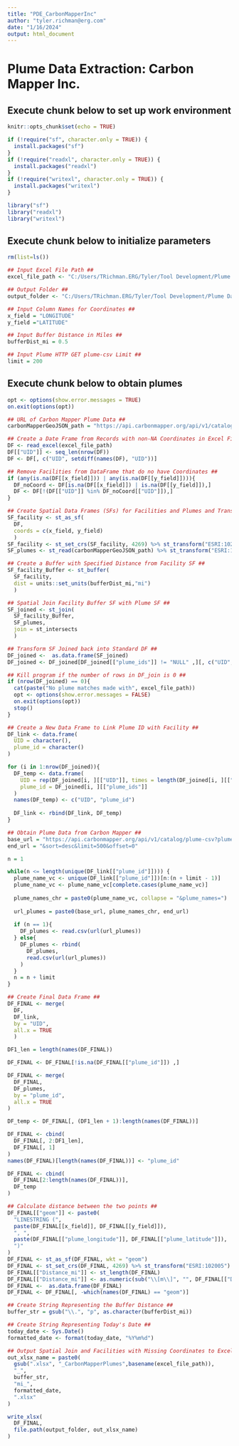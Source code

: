 ```yaml
---
title: "PDE_CarbonMapperInc"
author: "tyler.richman@erg.com"
date: "1/16/2024"
output: html_document
---
```

# Plume Data Extraction: Carbon Mapper Inc.

## Execute chunk below to set up work environment
```r

knitr::opts_chunk$set(echo = TRUE)

if (!require("sf", character.only = TRUE)) {
  install.packages("sf")
}
if (!require("readxl", character.only = TRUE)) {
  install.packages("readxl")
}
if (!require("writexl", character.only = TRUE)) {
  install.packages("writexl")
}

library("sf")
library("readxl")
library("writexl")

```


## Execute chunk below to initialize parameters
```r
rm(list=ls())

## Input Excel File Path ##
excel_file_path <- "C:/Users/TRichman.ERG/Tyler/Tool Development/Plume Data Extraction/Test Data/TD9_DRAFT_Targeting-NM_WellsForCarbonMapper_2023-11-08.xlsx"

## Output Folder ##
output_folder <- "C:/Users/TRichman.ERG/Tyler/Tool Development/Plume Data Extraction/Output"

## Input Column Names for Coordinates ##
x_field = "LONGITUDE"
y_field ="LATITUDE"

## Input Buffer Distance in Miles ##
bufferDist_mi = 0.5

## Input Plume HTTP GET plume-csv Limit ##
limit = 200

```


## Execute chunk below to obtain plumes
```r
opt <- options(show.error.messages = TRUE)
on.exit(options(opt))

## URL of Carbon Mapper Plume Data ##
carbonMapperGeoJSON_path = "https://api.carbonmapper.org/api/v1/catalog/sources.geojson"

## Create a Date Frame from Records with non-NA Coordinates in Excel File ##
DF <- read_excel(excel_file_path)
DF[["UID"]] <- seq_len(nrow(DF))
DF <- DF[, c("UID", setdiff(names(DF), "UID"))]

## Remove Facilities from DataFrame that do no have Coordinates ##
if (any(is.na(DF[[x_field]])) | any(is.na(DF[[y_field]]))){
  DF_noCoord <- DF[is.na(DF[[x_field]]) | is.na(DF[[y_field]]),]
  DF <- DF[!(DF[["UID"]] %in% DF_noCoord[["UID"]]),]
}

## Create Spatial Data Frames (SFs) for Facilities and Plumes and Transform to NAD 1983 Equidistant Conic contiguous USA CRS ##
SF_facility <- st_as_sf(
  DF, 
  coords = c(x_field, y_field)
  )
SF_facility <- st_set_crs(SF_facility, 4269) %>% st_transform("ESRI:102005")
SF_plumes <- st_read(carbonMapperGeoJSON_path) %>% st_transform("ESRI:102005")

## Create a Buffer with Specified Distance from Facility SF ##
SF_facility_Buffer <- st_buffer(
  SF_facility, 
  dist = units::set_units(bufferDist_mi,"mi")
  )

## Spatial Join Facility Buffer SF with Plume SF ##
SF_joined <- st_join(
  SF_facility_Buffer, 
  SF_plumes, 
  join = st_intersects
  )

## Transform SF Joined back into Standard DF ##
DF_joined <-  as.data.frame(SF_joined)
DF_joined <- DF_joined[DF_joined[["plume_ids"]] != "NULL" ,][, c("UID", "plume_ids")]

## Kill program if the number of rows in DF_join is 0 ##
if (nrow(DF_joined) == 0){
  cat(paste("No plume matches made with", excel_file_path))
  opt <- options(show.error.messages = FALSE)
  on.exit(options(opt))
  stop()
}

## Create a New Data Frame to Link Plume ID with Facility ##
DF_link <- data.frame(
  UID = character(),
  plume_id = character()
)

for (i in 1:nrow(DF_joined)){
  DF_temp <- data.frame(
    UID = rep(DF_joined[i, ][["UID"]], times = length(DF_joined[i, ][["plume_ids"]])),
    plume_id = DF_joined[i, ][["plume_ids"]]
  )
  names(DF_temp) <- c("UID", "plume_id")
  
  DF_link <- rbind(DF_link, DF_temp)
}

## Obtain Plume Data from Carbon Mapper ##
base_url = "https://api.carbonmapper.org/api/v1/catalog/plume-csv?plume_names="
end_url = "&sort=desc&limit=500&offset=0"

n = 1

while(n <= length(unique(DF_link[["plume_id"]]))) {
  plume_name_vc <- unique(DF_link[["plume_id"]])[n:(n + limit - 1)]
  plume_name_vc <- plume_name_vc[complete.cases(plume_name_vc)]
  
  plume_names_chr = paste0(plume_name_vc, collapse = "&plume_names=")
  
  url_plumes = paste0(base_url, plume_names_chr, end_url)
  
  if (n == 1){
    DF_plumes <- read.csv(url(url_plumes))
  } else{
    DF_plumes <- rbind(
      DF_plumes,
      read.csv(url(url_plumes))
    )
  }
  n = n + limit
}

## Create Final Data Frame ##
DF_FINAL <- merge(
  DF, 
  DF_link, 
  by = "UID", 
  all.x = TRUE
  )

DF1_len = length(names(DF_FINAL))

DF_FINAL <- DF_FINAL[!is.na(DF_FINAL[["plume_id"]]) ,]

DF_FINAL <- merge(
  DF_FINAL, 
  DF_plumes, 
  by = "plume_id", 
  all.x = TRUE
)

DF_temp <- DF_FINAL[, (DF1_len + 1):length(names(DF_FINAL))] 

DF_FINAL <- cbind(
  DF_FINAL[, 2:DF1_len],
  DF_FINAL[, 1]
)
names(DF_FINAL)[length(names(DF_FINAL))] <- "plume_id"

DF_FINAL <- cbind(
  DF_FINAL[2:length(names(DF_FINAL))],
  DF_temp
)

## Calculate distance between the two points ##
DF_FINAL[["geom"]] <- paste0(
  "LINESTRING (",
  paste(DF_FINAL[[x_field]], DF_FINAL[[y_field]]),
  ", ",
  paste(DF_FINAL[["plume_longitude"]], DF_FINAL[["plume_latitude"]]),
  ")"
)
DF_FINAL <- st_as_sf(DF_FINAL, wkt = "geom")
DF_FINAL <- st_set_crs(DF_FINAL, 4269) %>% st_transform("ESRI:102005")
DF_FINAL[["Distance_mi"]] <- st_length(DF_FINAL)
DF_FINAL[["Distance_mi"]] <- as.numeric(sub("\\[m\\]", "", DF_FINAL[["Distance_mi"]])) / 1609.344
DF_FINAL <-  as.data.frame(DF_FINAL)
DF_FINAL <- DF_FINAL[, -which(names(DF_FINAL) == "geom")]

## Create String Representing the Buffer Distance ##
buffer_str = gsub("\\.", "p", as.character(bufferDist_mi))

## Create String Representing Today's Date ##
today_date <- Sys.Date()
formatted_date <- format(today_date, "%Y%m%d")

## Output Spatial Join and Facilities with Missing Coordinates to Excel ##
out_xlsx_name = paste0(
  gsub(".xlsx", "_CarbonMapperPlumes",basename(excel_file_path)),
  "_",
  buffer_str,
  "mi_",
  formatted_date,
  ".xlsx"
)

write_xlsx(
  DF_FINAL, 
  file.path(output_folder, out_xlsx_name)
)

```
